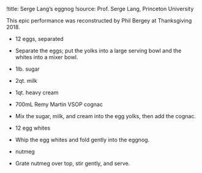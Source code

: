 !title: Serge Lang's eggnog
<!-- !tags: Thanksgiving, recipe -->
!source: Prof. Serge Lang, Princeton University

This epic performance was reconstructed by Phil Bergey at Thanksgiving 2018.

* 12 eggs, separated
- Separate the eggs; put the yolks into a large serving bowl and the whites into a mixer bowl.

* 1lb. sugar
* 2qt. milk
* 1qt. heavy cream
* 700mL Remy Martin VSOP cognac
- Mix the sugar, milk, and cream into the egg yolks, then add the cognac.

* 12 egg whites
- Whip the egg whites and fold gently into the eggnog.

* nutmeg
- Grate nutmeg over top, stir gently, and serve.
